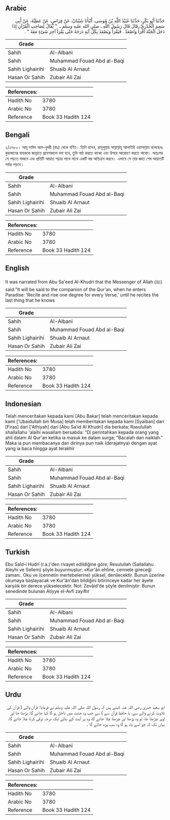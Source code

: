 ## Arabic


<div dir="rtl" lang="ar" style={{fontSize:'larger',backgroundColor:'#f8f9fa',padding:20}}>
حَدَّثَنَا أَبُو بَكْرٍ، حَدَّثَنَا عُبَيْدُ اللَّهِ بْنُ مُوسَى، أَنْبَأَنَا شَيْبَانُ، عَنْ فِرَاسٍ، عَنْ عَطِيَّةَ، عَنْ أَبِي سَعِيدٍ الْخُدْرِيِّ، قَالَ قَالَ رَسُولُ اللَّهِ ـ صلى الله عليه وسلم ـ ‏ "‏ يُقَالُ لِصَاحِبِ الْقُرْآنِ إِذَا دَخَلَ الْجَنَّةَ اقْرَأْ وَاصْعَدْ ‏.‏ فَيَقْرَأُ وَيَصْعَدُ بِكُلِّ آيَةٍ دَرَجَةً حَتَّى يَقْرَأَ آخِرَ شَىْءٍ مَعَهُ ‏"‏ ‏.‏
</div>
<div style={{backgroundColor:'#f8f9fa',padding:20, marginBottom: 10}}><table> <thead> <tr> <th>Grade</th> <th></th> </tr> </thead> <tbody> <tr><td>Sahih</td><td>Al-Albani</td></tr><tr><td>Sahih</td><td>Muhammad Fouad Abd al-Baqi</td></tr><tr><td>Sahih Lighairihi</td><td>Shuaib Al Arnaut</td></tr><tr><td>Hasan Or Sahih</td><td>Zubair Ali Zai</td></tr></tbody></table><table> <thead> <tr> <th>References:</th> <th></th> </tr> </thead> <tbody><tr><td>Hadith No</td><td>3780</td></tr><tr><td>Arabic No</td><td>3780</td></tr><tr><td>Reference</td><td>Book 33 Hadith 124</td></tr></tbody></table></div>

## Bengali


<div dir="ltr" lang="bn" style={{fontSize:'larger',backgroundColor:'#f8f9fa',padding:20}}>
২/৩৭৮০। আবূ সাঈদ আল-খুদরী (রাঃ) থেকে বর্ণিত। তিনি বলেন, রাসূলুল্লাহ সাল্লাল্লাহু আলাইহি ওয়াসাল্লাম বলেছেনঃ কুরআনের বাহককে জান্নাতে প্রবেশকালে বলা হবে, তুমি পাঠ করতে থাকো এবং উপরে আরোহণ করতে থাকো। অতঃপর সে পড়তে থাকবে এবং প্রতিটি আয়াত পড়ার সাথে সাথে একটি স্তর অতিক্রম করবে। এভাবে সে তার জ্ঞাত শেষ আয়াতটি পর্যন্ত পড়বে।
</div>
<div style={{backgroundColor:'#f8f9fa',padding:20, marginBottom: 10}}><table> <thead> <tr> <th>Grade</th> <th></th> </tr> </thead> <tbody> <tr><td>Sahih</td><td>Al-Albani</td></tr><tr><td>Sahih</td><td>Muhammad Fouad Abd al-Baqi</td></tr><tr><td>Sahih Lighairihi</td><td>Shuaib Al Arnaut</td></tr><tr><td>Hasan Or Sahih</td><td>Zubair Ali Zai</td></tr></tbody></table><table> <thead> <tr> <th>References:</th> <th></th> </tr> </thead> <tbody><tr><td>Hadith No</td><td>3780</td></tr><tr><td>Arabic No</td><td>3780</td></tr><tr><td>Reference</td><td>Book 33 Hadith 124</td></tr></tbody></table></div>

## English


<div dir="ltr" lang="en" style={{fontSize:'larger',backgroundColor:'#f8f9fa',padding:20}}>
It was narrated from Abu Sa'eed Al-Khudri that the Messenger of Allah (ﷺ) said:"It will be said to the companion of the Qur'an, when he enters Paradise: 'Recite and rise one degree for every Verse,' until he recites the last thing that he knows
</div>
<div style={{backgroundColor:'#f8f9fa',padding:20, marginBottom: 10}}><table> <thead> <tr> <th>Grade</th> <th></th> </tr> </thead> <tbody> <tr><td>Sahih</td><td>Al-Albani</td></tr><tr><td>Sahih</td><td>Muhammad Fouad Abd al-Baqi</td></tr><tr><td>Sahih Lighairihi</td><td>Shuaib Al Arnaut</td></tr><tr><td>Hasan Or Sahih</td><td>Zubair Ali Zai</td></tr></tbody></table><table> <thead> <tr> <th>References:</th> <th></th> </tr> </thead> <tbody><tr><td>Hadith No</td><td>3780</td></tr><tr><td>Arabic No</td><td>3780</td></tr><tr><td>Reference</td><td>Book 33 Hadith 124</td></tr></tbody></table></div>

## Indonesian


<div dir="ltr" lang="id" style={{fontSize:'larger',backgroundColor:'#f8f9fa',padding:20}}>
Telah menceritakan kepada kami [Abu Bakar] telah menceritakan kepada kami ['Ubaidullah bin Musa] telah memberitakan kepada kami [Syaiban] dari [Firas] dari ['Athiyah] dari [Abu Sa'id Al Khudri] dia berkata; Rasulullah shallallahu 'alaihi wasallam bersabda: "Di perintahkan kepada orang yang ahli dalam Al Qur'an ketika ia masuk ke dalam surga; "Bacalah dan naiklah." Maka ia pun membacanya dan dirinya pun naik (derajatnya) dengan ayat yang ia baca hingga ayat terakhir
</div>
<div style={{backgroundColor:'#f8f9fa',padding:20, marginBottom: 10}}><table> <thead> <tr> <th>Grade</th> <th></th> </tr> </thead> <tbody> <tr><td>Sahih</td><td>Al-Albani</td></tr><tr><td>Sahih</td><td>Muhammad Fouad Abd al-Baqi</td></tr><tr><td>Sahih Lighairihi</td><td>Shuaib Al Arnaut</td></tr><tr><td>Hasan Or Sahih</td><td>Zubair Ali Zai</td></tr></tbody></table><table> <thead> <tr> <th>References:</th> <th></th> </tr> </thead> <tbody><tr><td>Hadith No</td><td>3780</td></tr><tr><td>Arabic No</td><td>3780</td></tr><tr><td>Reference</td><td>Book 33 Hadith 124</td></tr></tbody></table></div>

## Turkish


<div dir="ltr" lang="tr" style={{fontSize:'larger',backgroundColor:'#f8f9fa',padding:20}}>
Ebu Saîd-i Hudrî (r.a.)'den rivayet edildiğine göre; Resulullah (Sallallahu Aleyhi ve Sellem) şöyle buyurmuştur; «Kur'ân ehline, cennete gireceği zaman:. Oku ve (cennetin mertebelerine) yüksel, denilecektir. Bunun üzerine okumaya başlayacak ve Kur'ân'dan bildiğini bitirinceye kadar her âyete karşılık bir derece yükselecektir. Not: Zevâid'de şöyle denilmiştir: Bunun senedinde bulunan Atiyye el-Avfl zayıftır
</div>
<div style={{backgroundColor:'#f8f9fa',padding:20, marginBottom: 10}}><table> <thead> <tr> <th>Grade</th> <th></th> </tr> </thead> <tbody> <tr><td>Sahih</td><td>Al-Albani</td></tr><tr><td>Sahih</td><td>Muhammad Fouad Abd al-Baqi</td></tr><tr><td>Sahih Lighairihi</td><td>Shuaib Al Arnaut</td></tr><tr><td>Hasan Or Sahih</td><td>Zubair Ali Zai</td></tr></tbody></table><table> <thead> <tr> <th>References:</th> <th></th> </tr> </thead> <tbody><tr><td>Hadith No</td><td>3780</td></tr><tr><td>Arabic No</td><td>3780</td></tr><tr><td>Reference</td><td>Book 33 Hadith 124</td></tr></tbody></table></div>

## Urdu


<div dir="rtl" lang="ur" style={{fontSize:'larger',backgroundColor:'#f8f9fa',padding:20}}>
ابو سعید خدری رضی اللہ عنہ کہتے ہیں کہ رسول اللہ صلی اللہ علیہ وسلم نے فرمایا: قرآن والے ( قرآن کی تلاوت کرنے والے سے، یا حافظ قرآن سے ) سے جب وہ جنت میں داخل ہو گا کہا جائے گا: پڑھتا جا اور اوپر چڑھتا جا، تو وہ پڑھتا اور چڑھتا چلا جائے گا، وہ ہر آیت کے بدلے ایک درجہ ترقی کرتا چلا جائے گا، یہاں تک کہ جو اسے یاد ہو گا وہ سب پڑھ جائے گا ۔
</div>
<div style={{backgroundColor:'#f8f9fa',padding:20, marginBottom: 10}}><table> <thead> <tr> <th>Grade</th> <th></th> </tr> </thead> <tbody> <tr><td>Sahih</td><td>Al-Albani</td></tr><tr><td>Sahih</td><td>Muhammad Fouad Abd al-Baqi</td></tr><tr><td>Sahih Lighairihi</td><td>Shuaib Al Arnaut</td></tr><tr><td>Hasan Or Sahih</td><td>Zubair Ali Zai</td></tr></tbody></table><table> <thead> <tr> <th>References:</th> <th></th> </tr> </thead> <tbody><tr><td>Hadith No</td><td>3780</td></tr><tr><td>Arabic No</td><td>3780</td></tr><tr><td>Reference</td><td>Book 33 Hadith 124</td></tr></tbody></table></div>